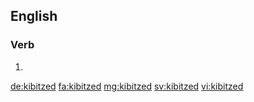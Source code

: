 ==English==

===Verb===
{{head|en|verb form}}

# {{en-past of|kibitz}}

[[de:kibitzed]]
[[fa:kibitzed]]
[[mg:kibitzed]]
[[sv:kibitzed]]
[[vi:kibitzed]]